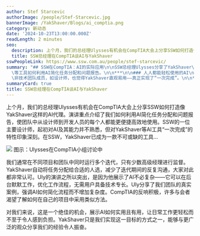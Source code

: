```yaml
---
author: Stef Starcevic
authorImage: /people/Stef-Starcevic.jpg
bannerImage: /YakShaver/Blogs/ai_comptia.png
category: 新动态
date: '2024-10-23T13:00:00.000Z'
readLength: 2 minutes
seo:
  description: 上个月，我们的总经理Ulysses有机会在CompTIA大会上分享SSW如何打造像YakShaver这样的AI代理。
  title: SSW总经理在CompTIA谈AI与YakShaver
sswPeopleLink: https://www.ssw.com.au/people/stef-starcevic/
summary: "## SSW在CompTIA：AI的实际应用\n\nSSW总经理Ulysses分享了YakShaver\
  \等工具如何利用AI简化任务分配和问题报告。\n\n***\n\n### 人人都能轻松使用的AI\n\n即使是\
  \非技术团队成员，如设计师，也觉得YakShaver直观易用——真正实现了“一次完成”。\n\n***\n\n## 更智能的迭代管理\n\nYakShaver自动将任务分配给合适人员，减少人工协调，提升迭代效率。\n\n***\n\n## 实实在在的成果，而非炒作\n\nUlysses展示了AI改善工作流程的真实案例，强调无须增加复杂度——这一信息赢得了听众共鸣。\n"
summaryCard: true
title: SSW总经理在CompTIA谈AI与YakShaver
---
```

上个月，我们的总经理Ulysses有机会在CompTIA大会上分享SSW如何打造像YakShaver这样的AI代理。演讲重点介绍了我们如何利用AI简化任务分配和问题报告，使团队中从设计师到开发人员的每个人都能更便捷高效地使用。SSW的一位主要设计师，起初对AI及其能力并不熟悉，但对YakShaver等AI工具“一次完成”的特性印象深刻。在SSW，YakShaver已成为一款不可或缺的工具...

![](/YakShaver/Blogs/ai_comptia.png)
图示：Ulysses在CompTIA小组讨论中

我们通常在不同项目和团队中同时运行多个迭代，只有少数高级经理进行监督。YakShaver自动将任务分配给合适的人选，减少了迭代期间的反复沟通，大家对此都非常认可。Uly的演讲之所以突出，是因为他展示了AI不必复杂——它可以在后台默默工作，优化工作流程，无需用户具备技术专长。Uly分享了我们团队的真实案例，强调AI如何简化流程而不增加复杂度。CompTIA的反响积极，许多与会者渴望了解如何在自己的项目中采用类似方法。

对我们来说，这是一个绝佳的机会，展示AI如何实用且有用，让日常工作更轻松而不至于令人感到负担。YakShaver只是我们实现这一目标的方式之一，能够与更广泛的观众分享我们的经验令人振奋。
